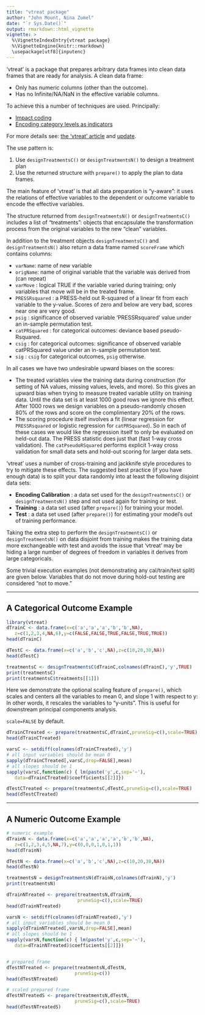 ```yaml
---
title: "vtreat package"
author: "John Mount, Nina Zumel"
date: "`r Sys.Date()`"
output: rmarkdown::html_vignette
vignette: >
  %\VignetteIndexEntry{vtreat package}
  %\VignetteEngine{knitr::rmarkdown}
  \usepackage[utf8]{inputenc}
---
```


'vtreat' is a package that prepares arbitrary data frames into
clean data frames that are ready for analysis.  A clean data
frame:

- Only has numeric columns (other than the outcome).
- Has no Infinite/NA/NaN in the effective variable columns.


To achieve this a number of techniques are used.  Principally:

- [Impact coding](http://www.win-vector.com/blog/2012/07/modeling-trick-impact-coding-of-categorical-variables-with-many-levels/)
- [Encoding category levels as indicators](http://www.win-vector.com/blog/2014/12/a-comment-on-preparing-data-for-classifiers/)

For more details see: [the 'vtreat' article](http://www.win-vector.com/blog/2014/08/vtreat-designing-a-package-for-variable-treatment/) and [update](http://www.win-vector.com/blog/2015/05/what-is-new-in-the-vtreat-library/).

The use pattern is:

1. Use `designTreatmentsC()` or `designTreatmentsN()` to design a treatment plan 
2. Use the returned structure with `prepare()` to apply the plan to data frames.  

The main feature of 'vtreat' is that all data preparation is "y-aware": it uses the relations of effective variables to the dependent or outcome variable to encode the effective variables.

The structure returned from `designTreatmentsN()` or `designTreatmentsC()` includes a list of "treatments": objects that encapsulate the transformation process from the original variables to the new "clean" variables.

In addition to the treatment objects `designTreatmentsC()` and `designTreatmentsN()` also return a data frame named `scoreFrame` which contains columns:

- `varName`: name of new variable
- `origName`: name of original variable that the variable was derived from (can repeat)
- `varMove` : logical TRUE if the variable varied during training; only variables that move will be in the treated frame.
- `PRESSRsquared` : a PRESS-held out R-squared of a linear fit from each variable to the y-value.  Scores of zero and below are very bad, scores near one are very good.
- `psig` : significance of observed variable 'PRESSRsquared' value under an in-sample permutation test.
- `catPRSquared` : for categorical outcomes: deviance based pseudo-Rsquared.
- `csig` : for categorical outcomes: significance of observed variable catPRSquared value under an in-sample permutation test.
- `sig` : `csig` for categorical outcomes, `psig` otherwise.


In all cases we have two undesirable upward biases on the scores:

- The treated variables view the training data during construction (for setting of NA values, missing values, levels, and more).  So this gives an upward bias when trying to measure treated variable utility on training data.  Until the data set is at least 1000 good rows we ignore this effect.  After 1000 rows we design variables on a pseudo-randomly chosen 80% of the rows and score on the complimentary 20% of the rows.
- The scoring procedure itself involves a fit (linear regression for `PRESSRsquared` or logistic regression for `catPRSquared`).  So in each of these cases we would like the regression itself to only be evaluated on held-out data.  The PRESS statistic does just that (fast 1-way cross validation).   The `catPseudoRSquared` performs explicit 1-way cross validation for small data sets and hold-out scoring for larger data sets.

'vtreat' uses a number of cross-training and jackknife style procedures to try to mitigate these effects.  The suggested best practice (if you have enough data) is to split your data randomly into at least the following disjoint data sets:

- **Encoding Calibration** : a data set used for the `designTreatmentsC()` or `designTreatmentsN()` step and not used again for training or test.
- **Training** : a data set used (after `prepare()`) for training your model.
- **Test** : a data set used (after `prepare()`) for estimating your model's out of training performance.

Taking the extra step to perform the `designTreatmentsC()` or `designTreatmentsN()` on data disjoint from training makes the training data more exchangeable with test and avoids the issue that 'vtreat' may be hiding a large number of degrees of freedom in variables it derives from large categoricals.

Some trivial execution examples (not demonstrating any cal/train/test split) are given below.  Variables that do not move during hold-out testing are considered "not to move."

---------------------------

## A Categorical Outcome Example

```r
library(vtreat)
dTrainC <- data.frame(x=c('a','a','a','b','b',NA),
   z=c(1,2,3,4,NA,6),y=c(FALSE,FALSE,TRUE,FALSE,TRUE,TRUE))
head(dTrainC)

dTestC <- data.frame(x=c('a','b','c',NA),z=c(10,20,30,NA))
head(dTestC)

treatmentsC <- designTreatmentsC(dTrainC,colnames(dTrainC),'y',TRUE)
print(treatmentsC)
print(treatmentsC$treatments[[1]])
```


Here we demonstrate the optional scaling feature of `prepare()`, which
scales and centers all the variables to mean 0, and slope 1 with respect to y:
In other words, it rescales the variables to "y-units". This is useful for downstream
principal components analysis.

`scale=FALSE` by default.


```r

dTrainCTreated <- prepare(treatmentsC,dTrainC,pruneSig=c(),scale=TRUE)
head(dTrainCTreated)

varsC <- setdiff(colnames(dTrainCTreated),'y')
# all input variables should be mean 0
sapply(dTrainCTreated[,varsC,drop=FALSE],mean)
# all slopes should be 1
sapply(varsC,function(c) { lm(paste('y',c,sep='~'),
   data=dTrainCTreated)$coefficients[[2]]})

dTestCTreated <- prepare(treatmentsC,dTestC,pruneSig=c(),scale=TRUE)
head(dTestCTreated)
```

--------------------------------

## A Numeric Outcome Example

```r

# numeric example
dTrainN <- data.frame(x=c('a','a','a','a','b','b',NA),
   z=c(1,2,3,4,5,NA,7),y=c(0,0,0,1,0,1,1))
head(dTrainN)

dTestN <- data.frame(x=c('a','b','c',NA),z=c(10,20,30,NA))
head(dTestN)

treatmentsN = designTreatmentsN(dTrainN,colnames(dTrainN),'y')
print(treatmentsN)

dTrainNTreated <- prepare(treatmentsN,dTrainN,
                          pruneSig=c(),scale=TRUE)
head(dTrainNTreated)

varsN <- setdiff(colnames(dTrainNTreated),'y')
# all input variables should be mean 0
sapply(dTrainNTreated[,varsN,drop=FALSE],mean) 
# all slopes should be 1
sapply(varsN,function(c) { lm(paste('y',c,sep='~'),
   data=dTrainNTreated)$coefficients[[2]]}) 


# prepared frame
dTestNTreated <- prepare(treatmentsN,dTestN,
                         pruneSig=c())
head(dTestNTreated)

# scaled prepared frame
dTestNTreatedS <- prepare(treatmentsN,dTestN,
                         pruneSig=c(),scale=TRUE)
head(dTestNTreatedS)
```

